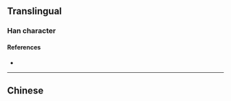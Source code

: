 {{also|瀠}}
{{character info/new}}
==Translingual==

===Han character===
{{Han char|rn=85|rad=水|as=11|sn=14|four=|canj=ETBF|ids=⿰氵萦}}

====References====
* {{Han ref|kx=0648.281|hdz=31716.021|uh=6F46|ud=28486}}

----

==Chinese==
{{zh-see|瀠}}